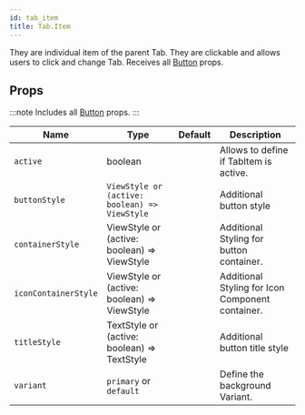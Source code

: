 ```yaml
---
id: tab_item
title: Tab.Item
---
```



They are individual item of the parent Tab.
They are clickable and allows users to click and change Tab.
Receives all [Button](https://reactnativeelements.com/docs/button#props) props.

## Props

:::note
Includes all [Button](button#props) props.
:::

<div class='table-responsive'>

| Name                 | Type                                          | Default | Description                                      |
| -------------------- | --------------------------------------------- | ------- | ------------------------------------------------ |
| `active`             | boolean                                       |         | Allows to define if TabItem is active.           |
| `buttonStyle`        | `ViewStyle or (active: boolean) => ViewStyle` |         | Additional button style                          |
| `containerStyle`     | ViewStyle or (active: boolean) => ViewStyle   |         | Additional Styling for button container.         |
| `iconContainerStyle` | ViewStyle or (active: boolean) => ViewStyle   |         | Additional Styling for Icon Component container. |
| `titleStyle`         | TextStyle or (active: boolean) => TextStyle   |         | Additional button title style                    |
| `variant`            | `primary` or `default`                        |         | Define the background Variant.                   |

</div>
